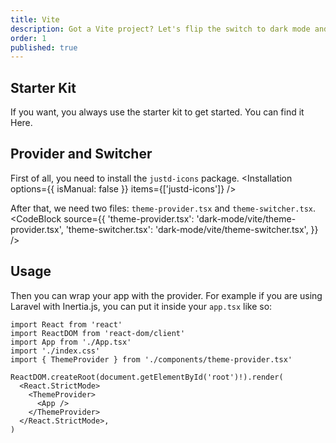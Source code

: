 ```yaml
---
title: Vite
description: Got a Vite project? Let's flip the switch to dark mode and get that cool, sleek look in a snap. Here’s how to do it.
order: 1
published: true
---
```


## Starter Kit
If you want, you always use the starter kit to get started. You can find it <NewTab href='https://github.com/justdlabs/vite'>Here</NewTab>.

## Provider and Switcher
First of all, you need to install the `justd-icons` package.
<Installation options={{ isManual: false }}  items={['justd-icons']} />

After that, we need two files: `theme-provider.tsx` and `theme-switcher.tsx`.
<CodeBlock
    source={{
        'theme-provider.tsx': 'dark-mode/vite/theme-provider.tsx',
        'theme-switcher.tsx': 'dark-mode/vite/theme-switcher.tsx',
    }} />

## Usage
Then you can wrap your app with the provider. For example if you are using Laravel with Inertia.js, you can put it inside your `app.tsx` like so:

```tsx {5} {9-11}
import React from 'react'
import ReactDOM from 'react-dom/client'
import App from './App.tsx'
import './index.css'
import { ThemeProvider } from './components/theme-provider.tsx'

ReactDOM.createRoot(document.getElementById('root')!).render(
  <React.StrictMode>
    <ThemeProvider>
      <App />
    </ThemeProvider>
  </React.StrictMode>,
)
```
